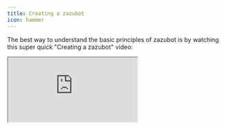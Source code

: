 ```yaml
---
title: Creating a zazubot
icon: hammer
---
```


The best way to understand the basic principles of zazubot is by watching this super quick "Creating a zazubot" video:

<div className="relative" style={{ paddingBottom: "64.5933014354067%" }}>
  <iframe
    src="https://www.youtube.com/embed/DqExIPl21dY"
    allowFullScreen
    className="absolute top-0 left-0 w-full h-full"
  />
</div>
